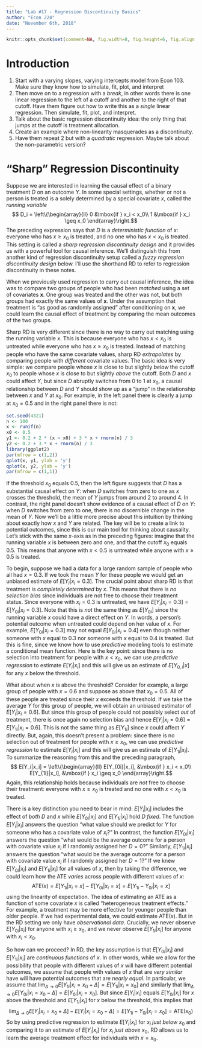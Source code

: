 ```yaml
---
title: "Lab #17 - Regression Discontinuity Basics"
author: "Econ 224"
date: "November 6th, 2018"
---
```


<!-- knitr global options -->
```r
knitr::opts_chunk$set(comment=NA, fig.width=8, fig.height=6, fig.align = 'center')
```

# Introduction

1. Start with a varying slopes, varying intercepts model from Econ 103. Make sure they know how to simulate, fit, plot, and interpret
2. Then move on to a regression with a *break*, in other words there is one linear regression to the left of a cutoff and another to the right of that cutoff. Have them figure out how to write this as a *single* linear regression. Then simulate, fit, plot, and interpret.
3. Talk about the basic regression discontinuity idea: the only thing that jumps at the cutoff is treatment allocation.
4. Create an example where non-linearity masquerades as a discontinuity.
5. Have them repeat 2 but with a *quadratic* regression. Maybe talk about the non-parametric version?

# "Sharp" Regression Discontinuity
Suppose we are interested in learning the causal effect of a binary treatment $D$ on an outcome $Y$.
In some special settings, whether or not a person is treated is a solely determined by a special covariate $x$, called the *running variable*
$$ D_i = \left\{\begin{array}{ll}
0 &\mbox{if } x_i < x_0\\
1 &\mbox{if } x_i \geq x_0
\end{array}\right.$$
The preceding expression says that $D$ is a *deterministic function* of $x$: everyone who has $x \geq x_0$ is treated, and no one who has $x < x_0$ is treated.
This setting is called a *sharp regression discontinuity design* and it provides us with a powerful tool for causal inference.
We'll distinguish this from another kind of regression discontinuity setup called a *fuzzy regression discontinuity design* below.
I'll use the shorthand RD to refer to regression discontinuity in these notes.

When we previously used regression to carry out causal inference, the idea was to compare two groups of people who had been *matched* using a set of covariates $\mathbf{x}$.
One group was treated and the other was not, but both groups had exactly the same values of $\mathbf{x}$.
Under the assumption that treatment is "as good as randomly assigned" after conditioning on $\mathbf{x}$, we could learn the causal effect of treatment by comparing the mean outcomes of the two groups.

Sharp RD is very different since there is no way to carry out matching using the running variable $x$.
This is because everyone who has $x < x_0$ is untreated while everyone who has $x \geq x_0$ is treated.
Instead of matching people who have the same covariate values, sharp RD *extrapolates* by comparing people with *different* covariate values.
The basic idea is very simple: we compare people whose $x$ is close to but slightly *below* the cutoff $x_0$ to people whose $x$ is close to but slightly *above* the cutoff.
Both $D$ and $x$ could affect $Y$, but since $D$ abruptly switches from 0 to 1 at $x_0$, a causal relationship between $D$ and $Y$ should show up as a "jump" in the relationship between $x$ and $Y$ at $x_0$.
For example, in the left panel there is clearly a jump at $x_0 = 0.5$ and in the right panel there is not: 

```r
set.seed(4321)  
n <- 100
x <- runif(n)
x0 <- 0.5
y1 <- 0.2 + 2 * (x > x0) + 3 * x + rnorm(n) / 3
y2 <- 0.2 + 3 * x + rnorm(n) / 3
library(ggplot2)
par(mfrow = c(1,2))
qplot(x, y1, ylab = 'y') 
qplot(x, y2, ylab = 'y') 
par(mfrow = c(1,1))
```

If the threshold $x_0$ equals 0.5, then the left figure suggests that $D$ has a substantial causal effect on $Y$: when $D$ switches from zero to one as $x$ crosses the threshold, the mean of $Y$ jumps from around 2 to around 4.
In contrast, the right panel doesn't show evidence of a causal effect of $D$ on $Y$: when $D$ switches from zero to one, there is no discernible change in the mean of $Y$.
Now we'll be a little more precise about this intuition by thinking about exactly how $x$ and $Y$ are related.
The key will be to create a link to potential outcomes, since this is our main tool for thinking about causality.
Let's stick with the same $x$-axis as in the preceding figures: imagine that the running variable $x$ is between zero and one, and that the cutoff $x_0$ equals 0.5.
This means that anyone with $x < 0.5$ is untreated while anyone with $x\geq 0.5$ is treated.

To begin, suppose we had a data for a large random sample of people who all had $x = 0.3$.
If we took the mean $Y$ for these people we would get an unbiased estimate of $E[Y_i|x_i = 0.3]$.
The crucial point about sharp RD is that treatment is *completely determined* by $x$.
This means that there is *no selection bias* since individuals are not free to choose their treatment status.
Since everyone with $x_i = 0.3$ is untreated, we have $E[Y_i|x_i = 0.3] = E[Y_{0i}|x_i = 0.3]$.
Note that this is *not* the same thing as $E[Y_{0i}]$ since the running variable $x$ could have a direct effect on $Y$. 
In words, a person's potential outcome when untreated could depend on her value of $x$.
For example, $E[Y_{0i} |x_i = 0.3]$ may not equal $E[Y_{0i}|x_i = 0.4]$ even though neither someone with $x$ equal to 0.3 nor someone with $x$ equal to 0.4 is treated.
But this is fine, since we know how to use *predictive* modeling tools to estimate a conditional mean function.
Here is the key point: since there is no selection into treatment for people with $x < x_0$, we can use *predictive regression* to estimate $E[Y_i|x_i]$ and this will give us an estimate of $E[Y_{0,i}|x]$ for any $x$ below the threshold.

What about when $x$ is above the threshold?
Consider for example, a large group of people with $x = 0.6$ and suppose as above that $x_0 = 0.5$.
All of these people are treated since their $x$ exceeds the threshold.
If we take the average $Y$ for this group of people, we will obtain an unbiased estimator of $E[Y_i|x_i=0.6]$.
But since this group of people could not possibly select *out* of treatment, there is once again no selection bias and hence $E[Y_i|x_i=0.6] = E[Y_{1i}|x_i = 0.6]$. 
This is not the same thing as $E[Y_{1i}]$ since $x$ could affect $Y$ directly.
But, again, this doesn't present a problem: since there is no selection out of treatment for people with $x \geq x_0$, we can use *predictive regression* to estimate $E[Y_i|x_i]$ and this will give us an estimate of $E[Y_{1i}|x_i]$. 
To summarize the reasoning from this and the preceding paragraph, 
$$ E[Y_i|x_i] = \left\{\begin{array}{ll}
E[Y_{0i}|x_i], &\mbox{if } x_i < x_0\\
E[Y_{1i}|x_i], &\mbox{if } x_i \geq x_0
\end{array}\right.$$
Again, this relationship holds because individuals are *not* free to choose their treatment: everyone with $x \geq x_0$ is treated and no one with $x < x_0$ is treated.

There is a key distinction you need to bear in mind: $E[Y_i|x_i]$ includes the effect of *both* $D$ and $x$ while $E[Y_{0i}|x_i]$ and $E[Y_{1i}|x_i]$ hold $D$ *fixed*.
The function $E[Y_i|x_i]$ answers the question "what value should we predict for $Y$ for someone who has a covariate value of $x_i$?"
In contrast, the function $E[Y_{0i}|x_i]$ answers the question "what would be the average outcome for a person with covariate value $x_i$ if I randomly assigned her $D=0$?"
Similarly, $E[Y_{1i}|x_i]$ answers the question "what would be the average outcome for a person with covariate value $x_i$ if I randomly assigned her $D=1$?"
If we knew $E[Y_{0i}|x_i]$ and $E[Y_{1i}|x_i]$ for all values of $x$, then by taking the difference, we could learn how the ATE *varies* across people with different values of $x$:
$$\mbox{ATE}(x) = E[Y_{1i}|x_i = x] - E[Y_{0i}|x_i = x] = E[Y_{1i} - Y_{0i}|x_i = x]$$
using the linearity of expectation.
The idea of estimating an ATE as a function of some covariate $x$ is called "heterogeneous treatment effects."
For example, a treatment may be more effective for younger people than older people.
If we had experimental data, we could estimate $\mbox{ATE}(x)$.
But in the RD setting we only have *observational data*.
Crucially, we never observe $E[Y_{0i}|x_i]$ for anyone with $x_i \geq x_0$, and we never observe $E[Y_{1i}|x_i]$ for anyone with $x_i < x_0$.

So how can we proceed?
In RD, the key assumption is that $E[Y_{0i}|x_i]$ and $E[Y_{1i}|x_i]$ are   *continuous functions* of $x$. 
In other words, while we allow for the possibility that people with different values of $x$ will have different potential outcomes, we assume that people with values of $x$ that are *very similar* have will have potential outcomes that are *nearly equal*.
In particular, we assume that $\lim_{\Delta \rightarrow 0} E[Y_{1i}|x_i = x_0 + \Delta] = E[Y_{1i}|x_i = x_0]$ and similarly that $\lim_{\Delta \rightarrow 0} E[Y_{0i}|x_i = x_0 - \Delta] = E[Y_{0i}|x_i = x_0]$.
But since $E[Y_i|x_i]$ equals $E[Y_{0i}|x_i]$ for $x$ above the threshold and $E[Y_{1i}|x_i]$ for $x$ below the threshold, this implies that 
$$\lim_{\Delta \rightarrow 0} E[Y_i|x_i = x_0 + \Delta] - E[Y_i|x_i = x_0 - \Delta] = E[Y_{1i} - Y_{0i}|x_i = x_0] = \mbox{ATE}(x_0)$$
So by using predictive regression to estimate $E[Y_i|x_i]$ for $x_i$ *just below* $x_0$ and comparing it to an estimate of $E[Y_i|x_i]$ for $x_i$ *just above* $x_0$, RD allows us to learn the average treatment effect for individuals with $x = x_0$.


